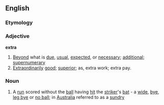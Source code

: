 ==English==
=== Etymology ===
{{etystub}}
===Adjective===
'''extra'''
# [[Beyond]] what is [[due]], [[usual]], [[expect]]ed, or [[necessary]]; [[additional]]; [[supernumerary]]
# [[Extraordinarily]] [[good]]; [[superior]]; as, extra work; extra pay.
===Noun===
# {{Cricket}} A [[run]] scored without the [[ball]] having [[hit]] the [[striker]]'s [[bat]] - a [[wide]], [[bye]], [[leg bye]] or [[no ball]]; in [[Australia]] referred to as a [[sundry]]